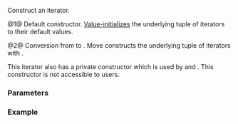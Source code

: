 {{cpp/ranges/zip_view/iterator/title | ''iterator''}}
{{cpp/ranges/zip_view/navbar}}
{{dcl begin}}
{{dcl | num=1 | since=c++23 | 1=
/*iterator*/() = default;
}}
{{dcl | num=2 | since=c++23 | 1=
constexpr /*iterator*/( /*iterator*/&lt;!Const&gt; i )
    requires Const &amp;&amp;
        (std::convertible_to&lt;ranges::iterator_t&lt;Views&gt;,
                             ranges::iterator_t&lt;/*maybe-const*/&lt;Const, Views&gt;&gt;&gt; &amp;&amp; ...);
}}
{{dcl end}}

Construct an iterator.

@1@ Default constructor. [[cpp/language/value_initialization|Value-initializes]] the underlying tuple of iterators to their default values.

@2@ Conversion from {{c|/*iterator*/&lt;false&gt;}} to {{c|/*iterator*/&lt;true&gt;}}. Move constructs the underlying tuple of iterators {{tt|''current_''}} with {{c|std::move(i.current)}}.

This iterator also has a private constructor which is used by {{lc|zip_view::begin}} and {{lc|zip_view::end}}. This constructor is not accessible to users.

===Parameters===
{{par begin}}
{{par | i | an {{c|/*iterator*/&lt;false&gt;}} }}
{{par end}}

===Example===
{{example
| code=
| output=
}}

{{langlinks|de|es|fr|ja|ru|zh}}